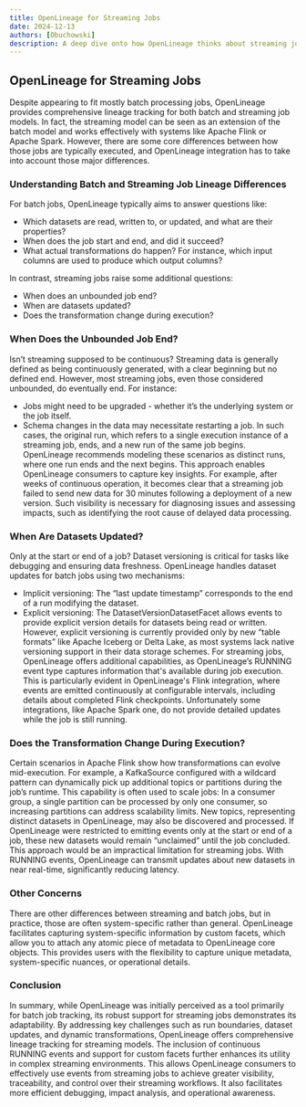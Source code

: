 ```yaml
---
title: OpenLineage for Streaming Jobs
date: 2024-12-13
authors: [Obuchowski]
description: A deep dive onto how OpenLineage thinks about streaming jobs.
---
```


## OpenLineage for Streaming Jobs
Despite appearing to fit mostly batch processing jobs, OpenLineage provides comprehensive lineage tracking for both batch and streaming job models.
In fact, the streaming model can be seen as an extension of the batch model and works effectively with systems like Apache Flink or Apache Spark.
However, there are some core differences between how those jobs are typically executed, and OpenLineage integration has to take into account those major differences.

### Understanding Batch and Streaming Job Lineage Differences
For batch jobs, OpenLineage typically aims to answer questions like:
 - Which datasets are read, written to, or updated, and what are their properties?
 - When does the job start and end, and did it succeed?
 - What actual transformations do happen? For instance, which input columns are used to produce which output columns?

In contrast, streaming jobs raise some additional questions:
 - When does an unbounded job end?
 - When are datasets updated?
 - Does the transformation change during execution?

### When Does the Unbounded Job End?

Isn’t streaming supposed to be continuous?
Streaming data is generally defined as being continuously generated, with a clear beginning but no defined end. However, most streaming jobs, even those considered unbounded, do eventually end. For instance:
 - Jobs might need to be upgraded - whether it’s the underlying system or the job itself.
 - Schema changes in the data may necessitate restarting a job.
In such cases, the original run, which refers to a single execution instance of a streaming job, ends, and a new run of the same job begins.
OpenLineage recommends modeling these scenarios as distinct runs, where one run ends and the next begins.
This approach enables OpenLineage consumers to capture key insights.
For example, after weeks of continuous operation, it becomes clear that a streaming job failed to send new data for 30 minutes following a deployment of a new version.
Such visibility is necessary for diagnosing issues and assessing impacts, such as identifying the root cause of delayed data processing.

### When Are Datasets Updated?
Only at the start or end of a job?
Dataset versioning is critical for tasks like debugging and ensuring data freshness. OpenLineage handles dataset updates for batch jobs using two mechanisms:
 - Implicit versioning: The “last update timestamp” corresponds to the end of a run modifying the dataset.
 - Explicit versioning: The DatasetVersionDatasetFacet allows events to provide explicit version details for datasets being read or written.
However, explicit versioning is currently provided only by new “table formats” like Apache Iceberg or Delta Lake, as most systems lack native versioning support in their data storage schemes.
For streaming jobs, OpenLineage offers additional capabilities, as OpenLineage’s RUNNING event type captures information that's available during job execution.
This is particularly evident in OpenLineage's Flink integration, where events are emitted continuously at configurable intervals, including details about completed Flink checkpoints.
Unfortunately some integrations, like Apache Spark one, do not provide detailed updates while the job is still running.

### Does the Transformation Change During Execution?
Certain scenarios in Apache Flink show how transformations can evolve mid-execution.
For example, a KafkaSource configured with a wildcard pattern can dynamically pick up additional topics or partitions during the job’s runtime.
This capability is often used to scale jobs:
In a consumer group, a single partition can be processed by only one consumer, so increasing partitions can address scalability limits.
New topics, representing distinct datasets in OpenLineage, may also be discovered and processed.
If OpenLineage were restricted to emitting events only at the start or end of a job, these new datasets would remain “unclaimed” until the job concluded.
This approach would be an impractical limitation for streaming jobs. With RUNNING events, OpenLineage can transmit updates about new datasets in near real-time, significantly reducing latency.

### Other Concerns
There are other differences between streaming and batch jobs, but in practice, those are often system-specific rather than general.
OpenLineage facilitates capturing system-specific information by custom facets, which allow you to attach any atomic piece of metadata to OpenLineage core objects.
This provides users with the flexibility to capture unique metadata, system-specific nuances, or operational details.

### Conclusion
In summary, while OpenLineage was initially perceived as a tool primarily for batch job tracking, its robust support for streaming jobs demonstrates its adaptability.
By addressing key challenges such as run boundaries, dataset updates, and dynamic transformations, OpenLineage offers comprehensive lineage tracking for streaming models.
The inclusion of continuous RUNNING events and support for custom facets further enhances its utility in complex streaming environments.
This allows OpenLineage consumers to effectively use events from streaming jobs to achieve greater visibility, traceability, and control over their streaming workflows.
It also facilitates more efficient debugging, impact analysis, and operational awareness.